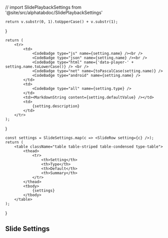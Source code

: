

// import SlidePlaybackSettings from '@site/src/alphatabdoc/SlidePlaybackSettings'


    return v.substr(0, 1).toUpperCase() + v.substr(1);
}

    return (
        <tr>
            <td>
                <CodeBadge type="js" name={setting.name} /><br />
                <CodeBadge type="json" name={setting.name} /><br />
                <CodeBadge type="html" name={'data-player-' + setting.name.toLowerCase()} /> <br />
                <CodeBadge type="net" name={toPascalCase(setting.name)} />
                <CodeBadge type="android" name={setting.name} />
            </td>
            <td>
                <CodeBadge type="all" name={setting.type} />
            </td>
            <td><MarkdownString content={setting.defaultValue} /></td>
            <td>
                {setting.description}
            </td>
        </tr>
    );
}

    const settings = SlideSettings.map(c => <SlideRow setting={c} />);
    return (
        <table className="table table-striped table-condensed type-table">
            <thead>
                <tr>
                    <th>Setting</th>
                    <th>Type</th>
                    <th>Default</th>
                    <th>Summary</th>
                </tr>
            </thead>
            <tbody>
                {settings}
            </tbody>
        </table>
    );
}

## Slide Settings

<SlideTable />